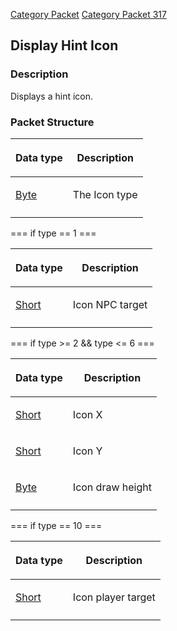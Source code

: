 [[Category Packet]]
[[Category Packet 317]]
{{packet|name=Display hint icon|description=Display a hint icon to the player.|opcode=254|type=Variable Byte|length=N/A|revision=317}}

== Display Hint Icon ==

=== Description ===

Displays a hint icon.

=== Packet Structure ===

{| border=2
! Data type
! Description
|-
| [[Data Types#Standard data types|Byte]]
| The Icon type
|-
|}

=== if type == 1 ===

{| border=2
! Data type
! Description
|-
| [[Data Types#Standard data type|Short]]
| Icon NPC target
|-
|}

=== if type >= 2 && type <= 6 ===

{| border=2
! Data type
! Description
|-
| [[Data Types#Standard data type|Short]]
| Icon X
|-
| [[Data Types#Standard data type|Short]]
| Icon Y
|-
| [[Data Types#Standard data types|Byte]]
| Icon draw height
|-
|}

=== if type == 10 ===

{| border=2
! Data type
! Description
|-
| [[Data Types#Standard data type|Short]]
| Icon player target
|-
|}